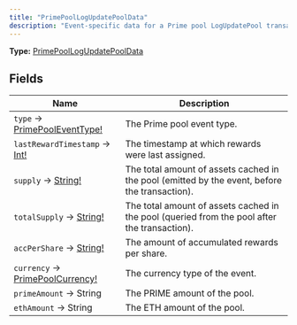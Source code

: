 ```yaml
---
title: "PrimePoolLogUpdatePoolData"
description: "Event-specific data for a Prime pool LogUpdatePool transaction."
---
```


**Type:** [PrimePoolLogUpdatePoolData](/api-reference/types/primepoollogupdatepooldata)

## Fields

| Name | Description |
|------|-------------|
| `type` → [PrimePoolEventType!](/api-reference/types/primepooleventtype) | The Prime pool event type. |
| `lastRewardTimestamp` → [Int!](/api-reference/types/int) | The timestamp at which rewards were last assigned. |
| `supply` → [String!](/api-reference/types/string) | The total amount of assets cached in the pool (emitted by the event, before the transaction). |
| `totalSupply` → [String!](/api-reference/types/string) | The total amount of assets cached in the pool (queried from the pool after the transaction). |
| `accPerShare` → [String!](/api-reference/types/string) | The amount of accumulated rewards per share. |
| `currency` → [PrimePoolCurrency!](/api-reference/types/primepoolcurrency) | The currency type of the event. |
| `primeAmount` → String | The PRIME amount of the pool. |
| `ethAmount` → String | The ETH amount of the pool. |

